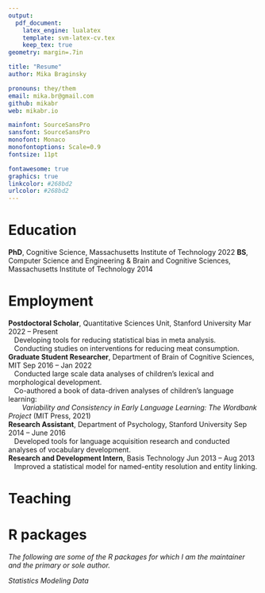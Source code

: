 ```yaml
---
output: 
  pdf_document:
    latex_engine: lualatex
    template: svm-latex-cv.tex
    keep_tex: true
geometry: margin=.7in

title: "Resume"
author: Mika Braginsky

pronouns: they/them
email: mika.br@gmail.com
github: mikabr
web: mikabr.io

mainfont: SourceSansPro
sansfont: SourceSansPro
monofont: Monaco
monofontoptions: Scale=0.9
fontsize: 11pt

fontawesome: true
graphics: true
linkcolor: #268bd2
urlcolor: #268bd2
---
```


<!-- mainfontoptions: -->
<!--   - BoldFont=SourceSerifProBold -->
<!--   - ItalicFont=SourceSerifProItalic -->

<!-- mainfont: SourceSansPro-Regular -->
<!-- sansfont: SourceSansPro-Regular -->
<!-- monofont: SourceCodePro-Regular -->
<!-- fontsize: 11pt -->
<!-- fontawesome: yes -->
<!-- graphics: yes -->

<!-- # \faCode \hspace{1pt} Skills -->
<!-- R, tidyverse, Shiny, R Markdown -->
<!-- python, Django, SQL -->

<!-- # \faGraduationCap \hspace{1pt} Education -->
# \faGraduationCap \hspace{1pt} Education

**PhD**, Cognitive Science, Massachusetts Institute of Technology \hfill 2022\newline
<!-- |     NSF Graduate Research Fellowship Program Fellow -->
**BS**, Computer Science and Engineering \& Brain and Cognitive Sciences, Massachusetts Institute of Technology \hfill 2014


<!-- # \scalebox{1.3}{\faLaptop} \hspace{1.5pt} Employment -->
# \faLaptop \hspace{1pt} Employment

| **Postdoctoral Scholar**, Quantitative Sciences Unit, Stanford University \hfill Mar 2022 -- Present
|    Developing tools for reducing statistical bias in meta analysis. \hlink{metabias.io}
|    Conducting studies on interventions for reducing meat consumption.

| **Graduate Student Researcher**, Department of Brain of Cognitive Sciences, MIT \hfill Sep 2016 -- Jan 2022
|    Conducted large scale data analyses of children's lexical and morphological development.
|    Co-authored a book of data-driven analyses of children's language learning: \hlink{wordbank-book.stanford.edu}
|        *Variability and Consistency in Early Language Learning: The Wordbank Project* (MIT Press, 2021)

| **Research Assistant**, Department of Psychology, Stanford University \hfill Sep 2014 -- June 2016
|    Developed tools for language acquisition research and conducted analyses of vocabulary development.

| **Research and Development Intern**, Basis Technology \hfill Jun 2013 -- Aug 2013
|    Improved a statistical model for named-entity resolution and entity linking.
<!-- (using Java and Python). -->

<!-- Improved a statistical model for named-entity resolution and entity linking through error analysis and software development (using Java and Python). -->

<!-- # \faUsers \hspace{2pt} Teaching -->
# \faUsers \hspace{1pt} Teaching

\project{Co-Author, \em{Experimentology: An Open Science Approach to Experimental Psychology Methods}}{experimentology.io}{}{Co-authoring a textbook on experimental methods and open science (MIT Press, in progress),\\ including interactive tutorials for learning \plab{tidyverse} and \plab{ggplot2}.}

\project{Presenter, Research Methods Seminar, Stanford University}{rpubs.com/mikabr/jglmm-qsu}{(October 2022)}{Tools for fitting generalized linear mixed-effects models in Julia from R.}

\project{Teaching Assistant, Laboratory in Psycholinguistics, MIT}{web.mit.edu/psycholinglab/public}{(2018 -- 2021)}{Developed and taught weekly hands-on labs on tidyverse-based data analysis and visualization.\\Received four annual departmental awards for Excellence in Undergraduate Teaching (2019--2022).}

\project{Workshop Instructor, LSA Linguistic Institute 2019}{mikabr.io/acq-tools/acq-tools-lsa.html}{(July 2019)}{Created and taught workshop on the use of large-scale data tools in child language acquisition.}

<!-- # \faArchive \hspace{2pt} Books -->
<!-- <!-- # Other experience -->

<!-- \project{Co-Author, \em{Experimentology: An Open Science Approach to Experimental Psychology Methods}}{}{MIT Press, in progress}{\small \href{https://experimentology.io}{experimentology.io} \normalsize\\Co-authoring a book on experimental methods and open science.} -->

<!-- \project{Co-Author, \em{Variability and Consistency in Early Language Learning: -->
<!-- The Wordbank Project}}{}{MIT Press, March 2021}{\small \href{http://wordbank-book.stanford.edu}{wordbank-book.stanford.edu} \normalsize\\Co-authored a book of data-driven analyses of children's language learning.} -->

<!-- # \scalebox{1.3}{\faCodeFork} \hspace{1.5pt} Open source software -->
<!-- # \scalebox{1.3}{\faCube} \hspace{1.5pt} R packages -->
# \faCube \hspace{1pt} R packages

<!-- _This list is a sample of some of the R-based open source software projects for which I am or was the primary developer._ -->

\small
_The following are some of the R packages for which I am the maintainer and the primary or sole author._
\normalsize

_Statistics_
\begin{description}[leftmargin=!,labelwidth=\widthof{\plab{truncnormbayes}}]
  \item[\plab{multibiasmeta}] Analyses for within-study and across-study biases in meta-analysis \hlink{github.com/mikabr/multibiasmeta}
  \item[\plab{phacking}] Analyses for p-hacking in meta-analysis \hlink{github.com/mikabr/phacking}
%  \item[\plab{truncnormbayes}] Estimating moments for a truncated normal distribution using Stan \hlink{github.com/leonkt/truncnormbayes}
\end{description}

\vspace{8pt}_Modeling_
\begin{description}[leftmargin=!,labelwidth=\widthof{\plab{tidyboot}}]
  \item[\plab{jglmm}] Fitting and analyzing generalized linear mixed effects models in Julia \hlink{github.com/mikabr/jglmm}
  \item[\plab{tidyboot}] Tidyverse-compatible bootstrapping \hlink{github.com/langcog/tidyboot}
\end{description}

\vspace{8pt}_Data_
\begin{description}[leftmargin=!,labelwidth=\widthof{\plab{wordbankr}}]
  \item[\plab{peekbankr}] Accessing peekbank, a database of developmental eye-tracking datasets \hlink{github.com/langcog/peekbankr}
  \item[\plab{childesr}] Accessing childes-db, a database of child language corpora \hlink{github.com/langcog/childesr}
  \item[\plab{wordbankr}] Accessing Wordbank, a database of vocabulary development data \hlink{github.com/langcog/wordbankr}
\end{description}

<!-- \project{rwebppl}{github.com/mhtess/rwebppl}{Feb 2016 -- Present}{R package providing an interface to the WebPPL probabilistic programming language.} -->
<!-- \project{ggpirate}{github.com/mikabr/ggpirate}{Sep 2017 -- Present}{making more informative alternatives to bar plots.} -->

<!-- \project{Wordbank}{wordbank.stanford.edu}{Mar 2014 -- Present}{Database of vocabulary development data (using Python and MySQL).\\ Interactive tools for its access (using R Shiny).\\ Demo presented at RStudio Shiny Developer Conference 2016.} -->

<!-- \project{MetaLab}{metalab.stanford.edu}{Mar 2015 -- May 2016}{Interactive visualizations (using R Shiny) for community-augmented meta-analysis.} -->

<!-- \project{}{}{}{} -->

<!-- \project{Independent Contractor, rOpenSci}{}{Jun 2016 -- Jul 2016}{Developed an automatic deployment of R package documentation by Travis CI.} -->
<!-- https://github.com/ropenscilabs/travis -->

<!-- \project{Participant, rOpenSci Hackout 3}{}{Jun 2016}{} -->

<!-- \project{Participant, rOpenSci Unconference 2016}{}{Mar 2016}{Contributed to developing an community-driven color palettes.} -->
<!-- https://github.com/ropenscilabs/colorpiler -->

<!-- \project{Research and Development Intern, Basis Technology}{}{Jun 2013 -- Aug 2013}{Improved a statistical model for named-entity resolution (using Java and Python).} -->

<!-- Improved a statistical model for named-entity resolution and entity linking through error analysis and software development (using Java and Python). -->

